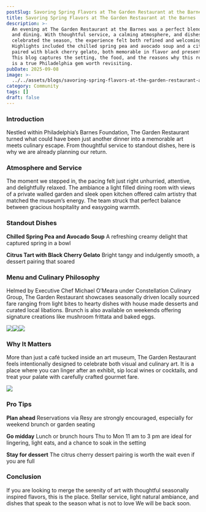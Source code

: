 ```yaml
---
postSlug: Savoring Spring Flavors at The Garden Restaurant at the Barnes
title: Savoring Spring Flavors at The Garden Restaurant at the Barnes
description: >-
  An evening at The Garden Restaurant at the Barnes was a perfect blend of art
  and dining. With thoughtful service, a calming atmosphere, and dishes that
  celebrated the season, the experience felt both refined and welcoming.
  Highlights included the chilled spring pea and avocado soup and a citrus tart
  paired with black cherry gelato, both memorable in flavor and presentation.
  This blog captures the setting, the food, and the reasons why this restaurant
  is a true Philadelphia gem worth revisiting.
pubDate: 2025-09-08
image: >-
  ../../assets/blogs/savoring-spring-flavors-at-the-garden-restaurant-at-the-barnes/image.jpg
category: Community
tags: []
draft: false
---
```

### Introduction

Nestled within Philadelphia’s Barnes Foundation, The Garden Restaurant turned what could have been just another dinner into a memorable art meets culinary escape. From thoughtful service to standout dishes, here is why we are already planning our return.

### Atmosphere and Service

The moment we stepped in, the pacing felt just right unhurried, attentive, and delightfully relaxed. The ambiance a light filled dining room with views of a private walled garden and sleek open kitchen offered calm artistry that matched the museum’s energy. The team struck that perfect balance between gracious hospitality and easygoing warmth.

### Standout Dishes

**Chilled Spring Pea and Avocado Soup** A refreshing creamy delight that captured spring in a bowl

**Citrus Tart with Black Cherry Gelato** Bright tangy and indulgently smooth, a dessert pairing that soared

### Menu and Culinary Philosophy

Helmed by Executive Chef Michael O’Meara under Constellation Culinary Group, The Garden Restaurant showcases seasonally driven locally sourced fare ranging from light bites to hearty dishes with house made desserts and curated local libations. Brunch is also available on weekends offering signature creations like mushroom frittata and baked eggs.

![](../../assets/blogs/savoring-spring-flavors-at-the-garden-restaurant-at-the-barnes/img-2242-2.jpg)![](../../assets/blogs/savoring-spring-flavors-at-the-garden-restaurant-at-the-barnes/img-2238-4.jpg)![](../../assets/blogs/savoring-spring-flavors-at-the-garden-restaurant-at-the-barnes/img-2240-3.jpg)

### Why It Matters

More than just a café tucked inside an art museum, The Garden Restaurant feels intentionally designed to celebrate both visual and culinary art. It is a place where you can linger after an exhibit, sip local wines or cocktails, and treat your palate with carefully crafted gourmet fare.

![](../../assets/blogs/savoring-spring-flavors-at-the-garden-restaurant-at-the-barnes/img-2237-5.jpg)

### Pro Tips

**Plan ahead** Reservations via Resy are strongly encouraged, especially for weekend brunch or garden seating

**Go midday** Lunch or brunch hours Thu to Mon 11 am to 3 pm are ideal for lingering, light eats, and a chance to soak in the setting

**Stay for dessert** The citrus cherry dessert pairing is worth the wait even if you are full

### Conclusion

If you are looking to merge the serenity of art with thoughtful seasonally inspired flavors, this is the place. Stellar service, light natural ambiance, and dishes that speak to the season what is not to love We will be back soon.
